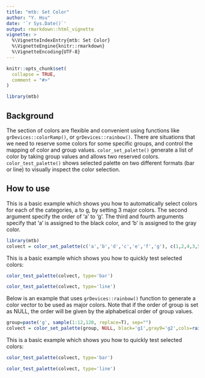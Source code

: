 ---
title: "mtb: Set Color"
author: "Y. Hsu"
date: '`r Sys.Date()`'
output: rmarkdown::html_vignette
vignette: >
  %\VignetteIndexEntry{mtb: Set Color}
  %\VignetteEngine{knitr::rmarkdown}
  %\VignetteEncoding{UTF-8}
---

```{r, include = FALSE}
knitr::opts_chunk$set(
  collapse = TRUE,
  comment = "#>"
)
```

```{r setup}
library(mtb)
```

## Background

The section of colors are flexible and convenient using functions like `grDevices::colorRamp()`, or `grDevices::rainbow()`. 
There are situations that we need to reserve some colors for some specific groups, and control the mapping of color and group values. `color_set_palette()` generate a list of color by taking group values and allows two reserved colors.
`color_test_palette()` shows selected palette on two different formats (bar or line) to visually inspect the color selection.

## How to use

This is a basic example which shows you how to automatically select colors for each of the categories, a to g, by setting 3 major colors. The second argument specify the order of 'a' to 'g'. The third and fourth arguments specify that 'a' is assigned to the black color, and 'b' is assigned to the gray color. 

```{r example_color_1}
library(mtb)
colvect = color_set_palette(c('a','b','d','c','e','f','g'), c(1,2,4,3,5,6,7),black='a',gray9='b',cols=c('blue', 'cyan','orange'))
```

This is a basic example which shows you how to quickly test selected colors: 
```{r example_color_2, fig.height=3, fig.width=7}
color_test_palette(colvect, type='bar')
```

```{r example_color_6, fig.width=7, fig.height=5}
color_test_palette(colvect, type='line')
```

Below is an example that uses `grDevices::rainbow()` function to generate a color vector to be used as major colors. Note that if the order of group is set as NULL, the order will be given by the alphabetical order of group values.

```{r example_color_3}
group=paste('g', sample(1:12,120, replace=T), sep="")
colvect = color_set_palette(group, NULL, black='g1',gray9='g2',cols=rainbow(5))
```

This is a basic example which shows you how to quickly test selected colors: 
```{r example_color_4, fig.height=3, fig.width=7}
color_test_palette(colvect, type='bar')
```

```{r example_color_5, fig.width=7, fig.height=5}
color_test_palette(colvect, type='line')
```
